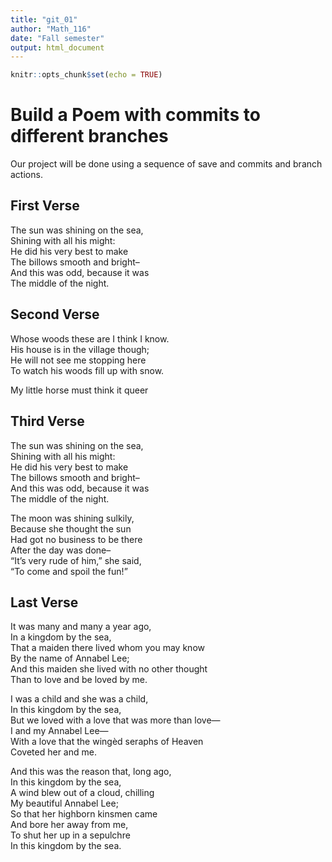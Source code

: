 ```yaml
---
title: "git_01"
author: "Math_116"
date: "Fall semester"
output: html_document
---
```


```r
knitr::opts_chunk$set(echo = TRUE)
```
# Build a Poem with commits to different branches
Our project will be done using a sequence of save and commits and branch actions.
<!-- Do not modify or change any text in "!--" bracketed areas such as this --- these are instructions to
you, if you change any of this the git program will notice it and compromise your git merging strategy !-->

## First Verse 
<!--Put the first five lines of a poem by Lewis Carrol in this section!-->
The sun was shining on the sea,  
Shining with all his might:  
He did his very best to make  
The billows smooth and bright--  
And this was odd, because it was  
The middle of the night.  
  
## Second Verse
<!--Put the first five lines of a poem by Robert Frost here!-->
Whose woods these are I think I know.     
His house is in the village though;     
He will not see me stopping here     
To watch his woods fill up with snow.     
  
My little horse must think it queer  
  
## Third Verse
<!--Put the first two verses of The Walrus and the Carpenter here!-->
The sun was shining on the sea,  
Shining with all his might:  
He did his very best to make  
The billows smooth and bright--  
And this was odd, because it was  
The middle of the night.  
  
The moon was shining sulkily,   
Because she thought the sun  
Had got no business to be there  
After the day was done--  
"It's very rude of him," she said,  
"To come and spoil the fun!"   
  
## Last Verse
<!--Put a short poem of your choice 8-20 lines,here!-->
It was many and many a year ago,   
   In a kingdom by the sea,   
That a maiden there lived whom you may know   
   By the name of Annabel Lee;   
And this maiden she lived with no other thought   
   Than to love and be loved by me.   
    
I was a child and she was a child,   
   In this kingdom by the sea,   
But we loved with a love that was more than love—   
   I and my Annabel Lee—   
With a love that the wingèd seraphs of Heaven   
   Coveted her and me.   

And this was the reason that, long ago,   
   In this kingdom by the sea,   
A wind blew out of a cloud, chilling   
   My beautiful Annabel Lee;   
So that her highborn kinsmen came   
   And bore her away from me,   
To shut her up in a sepulchre   
   In this kingdom by the sea.   